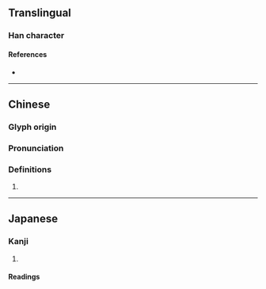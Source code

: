 {{character info/new}}
==Translingual==

===Han character===
{{Han char|rn=22|rad=匚|as=08|sn=10|four=|canj=SPHA|ids=⿷匚曶}}

====References====
* {{Han ref|kx=0154.020|dkj=02631|dj=0346.080|hdz=10087.050|uh=532B|ud=21291}}

----

==Chinese==
{{zh-forms}}

===Glyph origin===
{{Han etym}}

===Pronunciation===
{{zh-pron
|m=hū
|c=
|mc=y
|oc=y
|cat=
}}

===Definitions===
{{zh-hanzi}}

# {{rfdef|zh}}

----

==Japanese==

===Kanji===
{{ja-kanji|grade=|rs=匚08}}

# {{defn|lang=ja|sort=匚08}}

====Readings====
{{ja-readings
|goon=こち
|kanon=こつ
|kun=うつわ-<うつは-
}}
